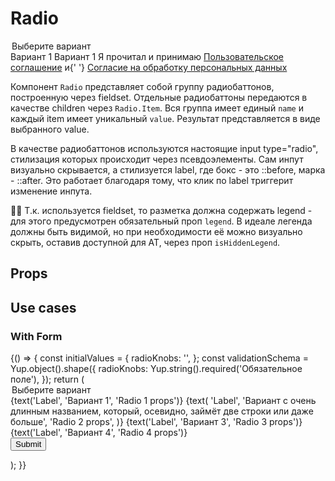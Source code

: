 
<Meta title="Components / Radio" component={Radio} decorators={[centeredDecorator]} />

# Radio

<Story name="Knobs">
    <Radio
        name="radioLink"
        orientation={radios('Orientation', ['vertical', 'horizontal'], 'vertical', 'Radio props')}
        alignment={radios('Alignment', ['top', 'center', 'bottom'], 'top', 'Radio props')}
        size={radios('size', ['lg', 'md', 'sm'], 'md', 'Radio props')}
        isOptional={
            boolean('Optional', true, 'Radio props')
                ? text('Optional text', '(необязательно)', 'Radio props')
                : undefined
        }
    >
        <Legend
            as="legend"
            hint="Подсказка"
            optional="(Необязательно)"
            IconBefore={baseTheme.global.placeholder}
            IconAfter={baseTheme.global.placeholder}
            hiddenLegend={boolean('Hidden legend', false)}
        >
            Выберите вариант
        </Legend>
        <Radio.Item
            value="first"
            labelRight={boolean('Label right', true, 'Radio 1 props')}
            disabled={boolean('Disabled', true, 'Radio 1 props')}
            IconInner={boolean('Custom inner icon', false, 'Radio 1 props') && baseTheme.global.placeholder}
            IconOuter={boolean('Custom outer icon', false, 'Radio 1 props') && baseTheme.global.placeholder}
            __theme={
                boolean('Use custom theme', false, 'Radio 1 props')
                    ? object('themeObj', baseTheme.components.RadioItem, 'Radio 1 props')
                    : undefined
            }
        >
            Вариант 1
        </Radio.Item>
        <Radio.Item value="second" defaultChecked>
            Вариант 1
        </Radio.Item>
        <Radio.Item value="link">
            Я прочитал и принимаю <a href="/">Пользовательское соглашение</a> и{' '}
            <a href="/">Согласие на обработку персональных данных</a>
        </Radio.Item>
    </Radio>
</Story>

Компонент `Radio` представляет собой группу радиобаттонов, построенную через fieldset. Отдельные радиобаттоны передаются в качестве children через `Radio.Item`. Вся группа имеет единый `name` и каждый item имеет уникальный `value`. Результат представляется в виде выбранного value.

В качестве радиобаттонов используются настоящие input type="radio", стилизация которых происходит через псевдоэлементы. Сам инпут визуально скрывается, а стилизуется label, где бокс - это ::before, марка - ::after. Это работает благодаря тому, что клик по label триггерит изменение инпута.

☝🏿 Т.к. используется fieldset, то разметка должна содержать legend - для этого предусмотрен обязательный проп `legend`. В идеале легенда должны быть видимой, но при необходимости её можно визуально скрыть, оставив доступной для AT, через проп `isHiddenLegend`.

## Props

<Props of={Radio} />

## Use cases

### With Form

<Preview>
    <Story name="With Form">
        {() => {
            const initialValues = {
                radioKnobs: '',
            };
            const validationSchema = Yup.object().shape({
                radioKnobs: Yup.string().required('Обязательное поле'),
            });
            return (
                <Form
                    initialValues={initialValues}
                    validationSchema={validationSchema}
                    onSubmit={action('Submit')}
                    style={{ width: '25vw', minWidth: '320px' }}
                    ErrorIcon={ErrorIcon}
                    required="mark"
                    errorPosition={radios('errorPosition', ['top', 'bottom'], 'top')}
                >
                    <Form.Field
                        controlId="radioKnobs"
                        hint="Подсказка 1"
                        hiddenLabel={boolean('Hidden Legend', false, 'Props')}
                        size={radios('size', ['lg', 'md', 'sm'], 'md', 'Props')}
                    >
                        <Legend
                            as="legend"
                            hint="Подсказка"
                            IconBefore={baseTheme.global.placeholder}
                            IconAfter={baseTheme.global.placeholder}
                            hiddenLegend={boolean('Hidden legend', false)}
                        >
                            Выберите вариант
                        </Legend>
                        <Form.Radio
                            orientation={radios('Orientation', ['vertical', 'horizontal'], 'vertical', 'Props')}
                            alignment={radios('Alignment', ['top', 'center', 'bottom'], 'top', 'Props')}
                        >
                            <Radio.Item
                                value="first"
                                disabled={boolean('Disabled', true, 'Radio 1 props')}
                                IconInner={
                                    boolean('Custom inner icon', false, 'Radio 1 props') && baseTheme.global.placeholder
                                }
                            >
                                {text('Label', 'Вариант 1', 'Radio 1 props')}
                            </Radio.Item>
                            <Radio.Item
                                value="second"
                                disabled={boolean('Disabled', false, 'Radio 2 props')}
                                IconInner={
                                    boolean('Custom inner icon', false, 'Radio 2 props') && baseTheme.global.placeholder
                                }
                            >
                                {text(
                                    'Label',
                                    'Вариант с очень длинным названием, который, осевидно, займёт две строки или даже больше',
                                    'Radio 2 props',
                                )}
                            </Radio.Item>
                            <Radio.Item value="third" disabled={boolean('Disabled', false, 'Radio 3 props')}>
                                {text('Label', 'Вариант 3', 'Radio 3 props')}
                            </Radio.Item>
                            <Radio.Item value="fourth" disabled={boolean('Disabled', false, 'Radio 4 props')}>
                                {text('Label', 'Вариант 4', 'Radio 4 props')}
                            </Radio.Item>
                        </Form.Radio>
                    </Form.Field>
                    <br />
                    <Button type="submit">Submit</Button>
                </Form>
            );
        }}
    </Story>
</Preview>

